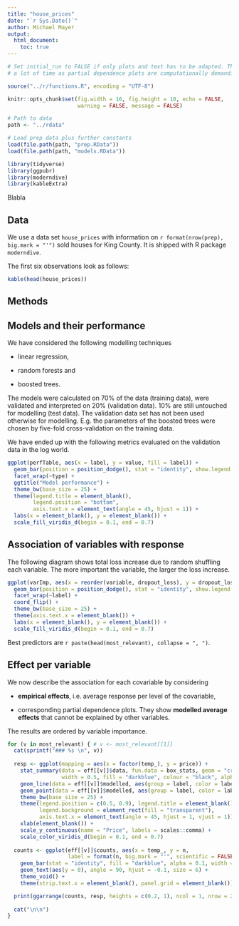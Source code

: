 ---
title: "house_prices"
date: "`r Sys.Date()`"
author: Michael Mayer
output:
  html_document:
    toc: true
---

```{r setup, warning = FALSE, message = FALSE, echo = FALSE}
# Set initial_run to FALSE if only plots and text has to be adapted. This will save
# a lot of time as partial dependence plots are computationally demanding to calculate.

source("../r/functions.R", encoding = "UTF-8")

knitr::opts_chunk$set(fig.width = 16, fig.height = 10, echo = FALSE, 
                      warning = FALSE, message = FALSE) 

# Path to data
path <- "../rdata"

# Load prep data plus further constants
load(file.path(path, "prep.RData"))
load(file.path(path, "models.RData"))

library(tidyverse)
library(ggpubr)
library(moderndive)
library(kableExtra)

```

Blabla

## Data

We use a data set `house_prices` with information on `r format(nrow(prep), big.mark = "'")` sold houses for King County. It is shipped with R package `moderndive`.

The first six observations look as follows:

```{r}
kable(head(house_prices))
```

## Methods

## Models and their performance

We have considered the following modelling techniques

- linear regression,

- random forests and

- boosted trees.

The models were calculated on 70% of the data (training data), were validated and interpreted on 20% (validation data). 10% are still untouched for modelling (test data). The validation data set has not been used otherwise for modelling. E.g. the parameters of the boosted trees were chosen by five-fold cross-validation on the training data.

We have ended up with the following metrics evaluated on the validation data in the log world. 

```{r}
ggplot(perfTable, aes(x = label, y = value, fill = label)) + 
  geom_bar(position = position_dodge(), stat = "identity", show.legend = FALSE) +
  facet_wrap(~type) +
  ggtitle("Model performance") + 
  theme_bw(base_size = 25) +
  theme(legend.title = element_blank(), 
        legend.position = "bottom", 
        axis.text.x = element_text(angle = 45, hjust = 1)) +
  labs(x = element_blank(), y = element_blank()) +
  scale_fill_viridis_d(begin = 0.1, end = 0.7)
```



## Association of variables with response
The following diagram shows total loss increase due to random shuffling each variable. The more important the variable, the larger the loss increase.

```{r}
ggplot(varImp, aes(x = reorder(variable, dropout_loss), y = dropout_loss, fill = label)) + 
  geom_bar(position = position_dodge(), stat = "identity", show.legend = FALSE) +
  facet_wrap(~label) +
  coord_flip() +
  theme_bw(base_size = 25) +
  theme(axis.text.x = element_blank()) +
  labs(x = element_blank(), y = element_blank()) +
  scale_fill_viridis_d(begin = 0.1, end = 0.7)
```

Best predictors are `r paste(head(most_relevant), collapse = ", ")`.

## Effect per variable

We now describe the association for each covariable by considering

- **empirical effects**, i.e. average response per level of the covariable,

- corresponding partial dependence plots. They show **modelled average effects** that cannot be explained by other variables.

The results are ordered by variable importance.

```{r, results = "asis"}

for (v in most_relevant) { # v <- most_relevant[[1]]
  cat(sprintf("### %s \n", v))
  
  resp <- ggplot(mapping = aes(x = factor(temp_), y = price)) +
    stat_summary(data = eff[[v]]$data, fun.data = box_stats, geom = "crossbar",
                 width = 0.5, fill = "darkblue", colour = "black", alpha = 0.1) +
    geom_line(data = eff[[v]]$modelled, aes(group = label, color = label), size = 1.5) +
    geom_point(data = eff[[v]]$modelled, aes(group = label, color = label), size = 4) +
    theme_bw(base_size = 25) +
    theme(legend.position = c(0.5, 0.9), legend.title = element_blank(),
          legend.background = element_rect(fill = "transparent"),
          axis.text.x = element_text(angle = 45, hjust = 1, vjust = 1)) +
    xlab(element_blank()) +
    scale_y_continuous(name = "Price", labels = scales::comma) +
    scale_color_viridis_d(begin = 0.1, end = 0.7)
  
  counts <- ggplot(eff[[v]]$counts, aes(x = temp_, y = n,
                   label = format(n, big.mark = "'", scientific = FALSE))) +
    geom_bar(stat = "identity", fill = "darkblue", alpha = 0.1, width = 0.5) +
    geom_text(aes(y = 0), angle = 90, hjust = -0.1, size = 6) +
    theme_void() +
    theme(strip.text.x = element_blank(), panel.grid = element_blank())

  print(ggarrange(counts, resp, heights = c(0.2, 1), ncol = 1, nrow = 2, align = "v"))
  
  cat("\n\n")
}
```

